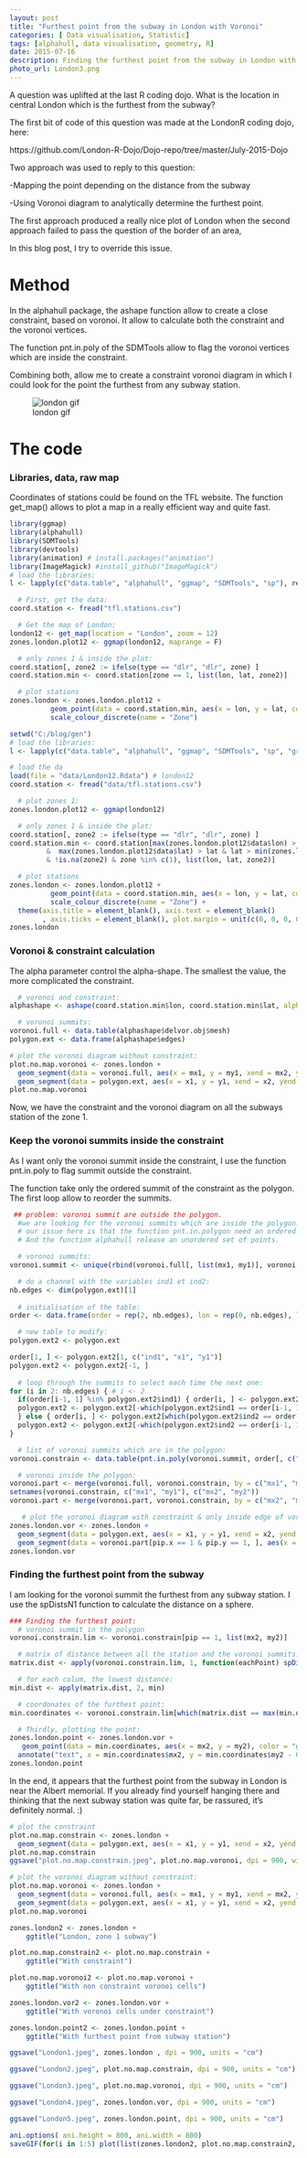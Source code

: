 ```yaml
---
layout: post
title: "Furthest point from the subway in London with Voronoi"
categories: [ Data visualisation, Statistic]
tags: [alphahull, data visualisation, geometry, R]
date: 2015-07-16
description: Finding the furthest point from the subway in London with Voronoi
photo_url: London3.png
---
```


A question was uplifted at the last R coding dojo. What is the location in central London which is the furthest from the subway?

The first bit of code of this question was made at the LondonR coding dojo, here:

https://github.com/London-R-Dojo/Dojo-repo/tree/master/July-2015-Dojo

Two approach was used to reply to this question:

-Mapping the point depending on the distance from the subway

-Using Voronoi diagram to analytically determine the furthest point.

 
The first approach produced a really nice plot of London when the second approach failed to pass the question of the border of an area,

In this blog post, I try to override this issue.

<h1> Method </h1>

In the alphahull package, the ashape function allow to create a close constraint, based on voronoi. It allow to calculate both the constraint and the voronoi vertices.

The function pnt.in.poly of the SDMTools allow to flag the voronoi vertices which are inside the constraint.

Combining both, allow me to create a constraint voronoi diagram in which I could look for the point the furthest from any subway station.

![london gif ]({{ site.baseurl }}/image/London.gif) 

<h1> The code </h1>

<h3> Libraries, data, raw map </h3>

Coordinates of stations could be found on the TFL website.
The function get_map() allows to plot a map in a really efficient way and quite fast.

```r
library(ggmap)
library(alphahull)
library(SDMTools) 
library(devtools)
library(animation) # install.packages("animation")
library(ImageMagick) #install_github("ImageMagick")
# load the libraries:
l <- lapply(c("data.table", "alphahull", "ggmap", "SDMTools", "sp"), require, character.only = T)

  # First, get the data:
coord.station <- fread("tfl.stations.csv")

  # Get the map of London:
london12 <- get_map(location = "London", zoom = 12)
zones.london.plot12 <- ggmap(london12, maprange = F) 

  # only zones 1 & inside the plot:
coord.station[, zone2 := ifelse(type == "dlr", "dlr", zone) ]
coord.station.min <- coord.station[zone == 1, list(lon, lat, zone2)]

  # plot stations
zones.london <- zones.london.plot12 +
          geom_point(data = coord.station.min, aes(x = lon, y = lat, colour = as.factor(zone2)), size = 1.5) +
          scale_colour_discrete(name = "Zone")
```


```r
setwd("C:/blog/gen")
# load the libraries:
l <- lapply(c("data.table", "alphahull", "ggmap", "SDMTools", "sp", "grid"), require, character.only = T)

# load the da
load(file = "data/London12.Rdata") # london12
coord.station <- fread("data/tfl.stations.csv")

  # plot zones 1:
zones.london.plot12 <- ggmap(london12) 

  # only zones 1 & inside the plot:
coord.station[, zone2 := ifelse(type == "dlr", "dlr", zone) ]
coord.station.min <- coord.station[max(zones.london.plot12$data$lon) > lon & lon > min(zones.london.plot12$data$lon)
         &  max(zones.london.plot12$data$lat) > lat & lat > min(zones.london.plot12$data$lat)
         & !is.na(zone2) & zone %in% c(1), list(lon, lat, zone2)]

  # plot stations
zones.london <- zones.london.plot12 +
          geom_point(data = coord.station.min, aes(x = lon, y = lat, colour = as.factor(zone2)), size = 3) +
          scale_colour_discrete(name = "Zone") +
  theme(axis.title = element_blank(), axis.text = element_blank()
        , axis.ticks = element_blank(), plot.margin = unit(c(0, 0, 0, 0), "cm"))
zones.london
```


<h3> Voronoi & constraint calculation </h3>

The alpha parameter control the alpha-shape. The smallest the value, the more complicated the constraint.

```r

  # voronoi and constraint:
alphashape <- ashape(coord.station.min$lon, coord.station.min$lat, alpha = 0.021)

  # voronoi summits:
voronoi.full <- data.table(alphashape$delvor.obj$mesh)
polygon.ext <- data.frame(alphashape$edges)

# plot the voronoi diagram without constraint:
plot.no.map.voronoi <- zones.london +
  geom_segment(data = voronoi.full, aes(x = mx1, y = my1, xend = mx2, yend = my2), colour = "red", size=0.25) +
  geom_segment(data = polygon.ext, aes(x = x1, y = y1, xend = x2, yend = y2), colour = "blue", size=0.25)
plot.no.map.voronoi

```

Now, we have the constraint and the voronoi diagram on all the subways station of the zone 1.

<h3> Keep the voronoi summits inside the constraint </h3>

As I want only the voronoi summit inside the constraint, I use the function pnt.in.poly to flag summit outside the constraint.

The function take only the ordered summit of the constraint as the polygon. The first loop allow to reorder the summits.


```r

 ## problem: voronoi summit are outside the polygon.
  #we are looking for the voronoi summits which are inside the polygon.
  # our issue here is that the function pnt.in.polygon need an ordered table of the summit.
  # And the function alphahull release an unordered set of points.

  # voronoi summits:
voronoi.summit <- unique(rbind(voronoi.full[, list(mx1, my1)], voronoi.full[, list(mx2, my2)], use.names = F))

  # do a channel with the variables ind1 et ind2:
nb.edges <- dim(polygon.ext)[1]
  
  # initialisation of the table:
order <- data.frame(order = rep(2, nb.edges), lon = rep(0, nb.edges), lat = rep(0, nb.edges), stringsAsFactors = F)

  # new table to modify:
polygon.ext2 <- polygon.ext

order[1, ] <- polygon.ext2[1, c("ind1", "x1", "y1")]
polygon.ext2 <- polygon.ext2[-1, ]
  
  # loop through the summits to select each time the next one:
for (i in 2: nb.edges) { # i <- 2
  if(order[i-1, 1] %in% polygon.ext2$ind1) { order[i, ] <- polygon.ext2[which(polygon.ext2$ind1 == order[i-1, 1]), c("ind2", "x2", "y2")]
  polygon.ext2 <- polygon.ext2[-which(polygon.ext2$ind1 == order[i-1, 1]), ]
  } else { order[i, ] <- polygon.ext2[which(polygon.ext2$ind2 == order[i-1, 1]), c("ind1", "x1", "y1")]
  polygon.ext2 <- polygon.ext2[-which(polygon.ext2$ind2 == order[i-1, 1]), ]}
}

  # list of voronoi summits which are in the polygon:
voronoi.constrain <- data.table(pnt.in.poly(voronoi.summit, order[, c("lon", "lat")]))

  # voronoi inside the polygon:
voronoi.part <- merge(voronoi.full, voronoi.constrain, by = c("mx1", "my1"), all.x = T)
setnames(voronoi.constrain, c("mx1", "my1"), c("mx2", "my2"))
voronoi.part <- merge(voronoi.part, voronoi.constrain, by = c("mx2", "my2"), all.x = T)

   # plot the voronoi diagram with constraint & only inside edge of voronoi diagram:
zones.london.vor <- zones.london +
  geom_segment(data = polygon.ext, aes(x = x1, y = y1, xend = x2, yend = y2), colour = "blue", size = 0.25) +
  geom_segment(data = voronoi.part[pip.x == 1 & pip.y == 1, ], aes(x = mx2, y = my2, xend = mx1, yend = my1), colour = "red", size = 0.25) 
zones.london.vor
```

<h3>  Finding the furthest point from the subway </h3>

I am looking for the voronoi summit the furthest from any subway station.
I use the spDistsN1 function to calculate the distance on a sphere.   

```r

### Finding the furthest point:
  # voronoi summit in the polygon
voronoi.constrain.lim <- voronoi.constrain[pip == 1, list(mx2, my2)]

  # matrix of distance between all the station and the voronoi summits: 
matrix.dist <- apply(voronoi.constrain.lim, 1, function(eachPoint) spDistsN1(as.matrix(coord.station.min[, list(lon, lat)]), eachPoint, longlat = T))

  # for each colum, the lowest distance:
min.dist <- apply(matrix.dist, 2, min)

  # coordonates of the furthest point:
min.coordinates <- voronoi.constrain.lim[which(matrix.dist == max(min.dist), arr.ind = T)[2]]

  # Thirdly, plotting the point:
zones.london.point <- zones.london.vor +
   geom_point(data = min.coordinates, aes(x = mx2, y = my2), color = "green", size = 2) +
  annotate("text", x = min.coordinates$mx2, y = min.coordinates$my2 - 0.003, label = "The albert memorial")
zones.london.point

```

In the end, it appears that the furthest point from the subway in London is near the Albert memorial. If you already find yourself hanging there and thinking that the next subway station was quite far, be rassured, it's definitely normal. :)

```r

# plot the constraint
plot.no.map.constrain <- zones.london +
  geom_segment(data = polygon.ext, aes(x = x1, y = y1, xend = x2, yend = y2), colour = "blue", size = 0.25)
plot.no.map.constrain
ggsave("plot.no.map.constrain.jpeg", plot.no.map.voronoi, dpi = 900, width = 31.75, height = 10.58, units = "cm")

# plot the voronoi diagram without constraint:
plot.no.map.voronoi <- zones.london +
  geom_segment(data = voronoi.full, aes(x = mx1, y = my1, xend = mx2, yend = my2), colour = "red",size=0.25) +
  geom_segment(data = polygon.ext, aes(x = x1, y = y1, xend = x2, yend = y2), colour = "blue",size=0.25)
plot.no.map.voronoi

zones.london2 <- zones.london +
    ggtitle("London, zone 1 subway")

plot.no.map.constrain2 <- plot.no.map.constrain +
    ggtitle("With constraint")

plot.no.map.voronoi2 <- plot.no.map.voronoi +
    ggtitle("With non constraint voronoi cells")

zones.london.vor2 <- zones.london.vor +
    ggtitle("With voronoi cells under constraint")

zones.london.point2 <- zones.london.point +
    ggtitle("With furthest point from subway station")

ggsave("London1.jpeg", zones.london , dpi = 900, units = "cm")

ggsave("London2.jpeg", plot.no.map.constrain, dpi = 900, units = "cm")

ggsave("London3.jpeg", plot.no.map.voronoi, dpi = 900, units = "cm")

ggsave("London4.jpeg", zones.london.vor, dpi = 900, units = "cm")

ggsave("London5.jpeg", zones.london.point, dpi = 900, units = "cm")

ani.options( ani.height = 800, ani.width = 800) 
saveGIF(for(i in 1:5) plot(list(zones.london2, plot.no.map.constrain2, plot.no.map.voronoi2, zones.london.vor2, zones.london.point2)[[i]]), movie.name = "London.gif", interval = 1.5)

```

